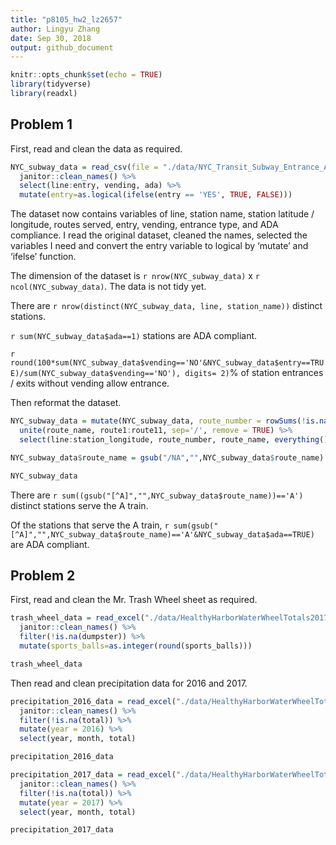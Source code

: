```yaml
---
title: "p8105_hw2_lz2657"
author: Lingyu Zhang
date: Sep 30, 2018
output: github_document
---
```


```r
knitr::opts_chunk$set(echo = TRUE)
library(tidyverse)
library(readxl)
```

## Problem 1

First, read and clean the data as required.

```r
NYC_subway_data = read_csv(file = "./data/NYC_Transit_Subway_Entrance_And_Exit_Data.csv") %>%
  janitor::clean_names() %>%
  select(line:entry, vending, ada) %>%
  mutate(entry=as.logical(ifelse(entry == 'YES', TRUE, FALSE)))
```

The dataset now contains variables of line, station name, station latitude / longitude, routes served, entry, vending, entrance type, and ADA compliance. I read the original dataset, cleaned the names, selected the variables I need and convert the entry variable to logical by 'mutate' and 'ifelse' function.

The dimension of the dataset is `r nrow(NYC_subway_data)` x `r ncol(NYC_subway_data)`. The data is not tidy yet.

There are `r nrow(distinct(NYC_subway_data, line, station_name))` distinct stations. 

`r sum(NYC_subway_data$ada==1)` stations are ADA compliant. 

`r round(100*sum(NYC_subway_data$vending=='NO'&NYC_subway_data$entry==TRUE)/sum(NYC_subway_data$vending=='NO'), digits= 2)`% of station entrances / exits without vending allow entrance.

Then reformat the dataset.

```r
NYC_subway_data = mutate(NYC_subway_data, route_number = rowSums(!is.na(select(NYC_subway_data, route1:route11)))) %>%
  unite(route_name, route1:route11, sep='/', remove = TRUE) %>%
  select(line:station_longitude, route_number, route_name, everything())

NYC_subway_data$route_name = gsub("/NA","",NYC_subway_data$route_name)

NYC_subway_data
```

There are `r sum((gsub("[^A]","",NYC_subway_data$route_name))=='A')` distinct stations serve the A train.

Of the stations that serve the A train, `r sum(gsub("[^A]","",NYC_subway_data$route_name)=='A'&NYC_subway_data$ada==TRUE)` are ADA compliant.



## Problem 2

First, read and clean the Mr. Trash Wheel sheet as required.

```r
trash_wheel_data = read_excel("./data/HealthyHarborWaterWheelTotals2017-9-26.xlsx", range = cell_cols("A:N")) %>%
  janitor::clean_names() %>%
  filter(!is.na(dumpster)) %>%
  mutate(sports_balls=as.integer(round(sports_balls)))

trash_wheel_data
```

Then read and clean precipitation data for 2016 and 2017.

```r
precipitation_2016_data = read_excel("./data/HealthyHarborWaterWheelTotals2017-9-26.xlsx", sheet = "2016 Precipitation", range = "A2:B15") %>%
  janitor::clean_names() %>%
  filter(!is.na(total)) %>%
  mutate(year = 2016) %>%
  select(year, month, total)

precipitation_2016_data
```

```r
precipitation_2017_data = read_excel("./data/HealthyHarborWaterWheelTotals2017-9-26.xlsx", sheet = "2017 Precipitation", range = "A2:B15") %>%
  janitor::clean_names() %>%
  filter(!is.na(total)) %>%
  mutate(year = 2017) %>%
  select(year, month, total)

precipitation_2017_data
```